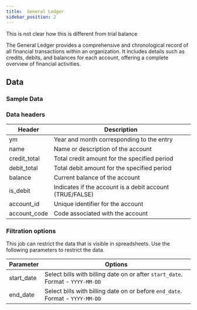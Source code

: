 ```yaml
---
title:  General Ledger
sidebar_position: 2
---
```


This is not clear how this is different from trial balance

The General Ledger provides a comprehensive and chronological record of all financial transactions within an organization. It includes details such as credits, debits, and balances for each account, offering a complete overview of financial activities.


<AddJob
  template="gsheet_zoho_books_db_get_general_ledger"
/>

## Data

### Sample Data

<Gsheet
  src="https://docs.google.com/spreadsheets/d/1-gX-uq5YrTW-6gQJYM-mNXitEOfJLTiQCvPtV8CR1Yc/edit#gid=1236537788"
/>


### Data headers

| Header           | Description                                           |
|-----------------|-------------------------------------------------------|
| ym              | Year and month corresponding to the entry            |
| name            | Name or description of the account                    |
| credit_total    | Total credit amount for the specified period         |
| debit_total     | Total debit amount for the specified period          |
| balance         | Current balance of the account                        |
| is_debit        | Indicates if the account is a debit account (TRUE/FALSE) |
| account_id      | Unique identifier for the account                     |
| account_code    | Code associated with the account                      |







### Filtration options

This job can restrict the data that is visible in spreadsheets. Use the following parameters to restrict the data.

| Parameter | Options |
|----|----|
| start_date | Select bills with billing date on or after `start_date`. Format - `YYYY-MM-DD` |
| end_date | Select bills with billing date on or before `end_date`. Format - `YYYY-MM-DD` |

<!---
## Others

### Similar jobs

Similar sort of data can be achieved by using get accounting transaction job and filtering it by invoice type. 

### Reports that use this job

Here are some of the report templates that use this job: 
-->
